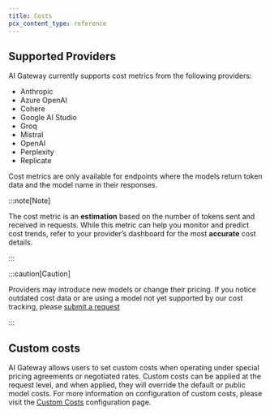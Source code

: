 ```yaml
---
title: Costs
pcx_content_type: reference
---
```



## Supported Providers

AI Gateway currently supports cost metrics from the following providers:

- Anthropic
- Azure OpenAI
- Cohere
- Google AI Studio
- Groq
- Mistral
- OpenAI
- Perplexity
- Replicate

Cost metrics are only available for endpoints where the models return token data and the model name in their responses.

:::note[Note]

The cost metric is an **estimation** based on the number of tokens sent and received in requests. While this metric can help you monitor and predict cost trends, refer to your provider’s dashboard for the most **accurate** cost details.

:::

:::caution[Caution]


Providers may introduce new models or change their pricing. If you notice outdated cost data or are using a model not yet supported by our cost tracking, please [submit a request](https://forms.gle/8kRa73wRnvq7bxL48)

:::

## Custom costs

AI Gateway allows users to set custom costs when operating under special pricing agreements or negotiated rates. Custom costs can be applied at the request level, and when applied, they will override the default or public model costs.
For more information on configuration of custom costs, please visit the [Custom Costs](/ai-gateway/configuration/custom-costs/) configuration page.



